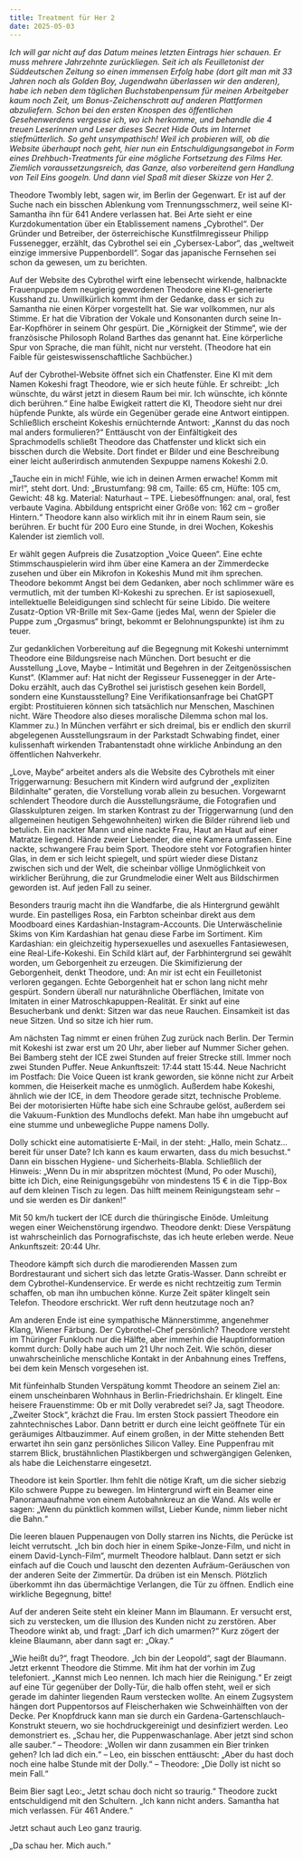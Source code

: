 ```yaml
---
title: Treatment für Her 2
date: 2025-05-03
---
```

*Ich will gar nicht auf das Datum meines letzten Eintrags hier schauen. Er muss mehrere Jahrzehnte zurückliegen. Seit ich als Feuilletonist der Süddeutschen Zeitung so einen immensen Erfolg habe (dort gilt man mit 33 Jahren noch als Golden Boy, Jugendwahn überlassen wir den anderen), habe ich neben dem täglichen Buchstabenpensum für meinen Arbeitgeber kaum noch Zeit, um Bonus-Zeichenschrott auf anderen Plattformen abzuliefern. Schon bei den ersten Knospen des öffentlichen Gesehenwerdens vergesse ich, wo ich herkomme, und behandle die 4 treuen Leserinnen und Leser dieses Secret Hide Outs im Internet stiefmütterlich. So geht unsympathisch! Weil ich probieren will, ob die Website überhaupt noch geht, hier nun ein Entschuldigungsangebot in Form eines Drehbuch-Treatments für eine mögliche Fortsetzung des Films Her. Ziemlich voraussetzungsreich, das Ganze, also vorbereitend gern Handlung von Teil Eins googeln. Und dann viel Spaß mit dieser Skizze von Her 2.*

Theodore Twombly lebt, sagen wir, im Berlin der Gegenwart. Er ist auf der Suche nach ein bisschen Ablenkung vom Trennungsschmerz, weil seine KI-Samantha ihn für 641 Andere verlassen hat. Bei Arte sieht er eine Kurzdokumentation über ein Etablissement namens „Cybrothel“. Der Gründer und Betreiber, der österreichische Kunstfilmregisseur Philipp Fussenegger, erzählt, das Cybrothel sei ein „Cybersex-Labor“, das „weltweit einzige immersive Puppenbordell“. Sogar das japanische Fernsehen sei schon da gewesen, um zu berichten.

Auf der Website des Cybrothel wirft eine lebensecht wirkende, halbnackte Frauenpuppe dem neugierig gewordenen Theodore eine KI-generierte Kusshand zu. Unwillkürlich kommt ihm der Gedanke, dass er sich zu Samantha nie einen Körper vorgestellt hat. Sie war vollkommen, nur als Stimme. Er hat die Vibration der Vokale und Konsonanten durch seine In-Ear-Kopfhörer in seinem Ohr gespürt. Die „Körnigkeit der Stimme“, wie der französische Philosoph Roland Barthes das genannt hat. Eine körperliche Spur von Sprache, die man fühlt, nicht nur versteht. (Theodore hat ein Faible für geisteswissenschaftliche Sachbücher.)

Auf der Cybrothel-Website öffnet sich ein Chatfenster. Eine KI mit dem Namen Kokeshi fragt Theodore, wie er sich heute fühle. Er schreibt: „Ich wünschte, du wärst jetzt in diesem Raum bei mir. Ich wünschte, ich könnte dich berühren.“ Eine halbe Ewigkeit rattert die KI, Theodore sieht nur drei hüpfende Punkte, als würde ein Gegenüber gerade eine Antwort eintippen. Schließlich erscheint Kokeshis ernüchternde Antwort: 
„Kannst du das noch mal anders formulieren?“ Enttäuscht von der Einfältigkeit des Sprachmodells schließt Theodore das Chatfenster und klickt sich ein bisschen durch die Website. Dort findet er Bilder und eine Beschreibung einer leicht außerirdisch anmutenden Sexpuppe namens Kokeshi 2.0.

„Tauche ein in mich! Fühle, wie ich in deinen Armen erwache! Komm mit mir!“, steht dort. Und: „Brustumfang: 98 cm, Taille: 65 cm, Hüfte: 105 cm, Gewicht: 48 kg. Material: Naturhaut – TPE. Liebesöffnungen: anal, oral, fest verbaute Vagina. Abbildung entspricht einer Größe von: 162 cm – großer Hintern.“ Theodore kann also wirklich mit ihr in einem Raum sein, sie berühren. Er bucht für 200 Euro eine Stunde, in drei Wochen, Kokeshis Kalender ist ziemlich voll.

Er wählt gegen Aufpreis die Zusatzoption „Voice Queen“. Eine echte Stimmschauspielerin wird ihm über eine Kamera an der Zimmerdecke zusehen und über ein Mikrofon in Kokeshis Mund mit ihm sprechen. Theodore bekommt Angst bei dem Gedanken, aber noch schlimmer wäre es vermutlich, mit der tumben KI-Kokeshi zu sprechen. Er ist sapiosexuell, intellektuelle Beleidigungen sind schlecht für seine Libido. Die weitere Zusatz-Option VR-Brille mit Sex-Game (jedes Mal, wenn der Spieler die Puppe zum „Orgasmus“ bringt, bekommt er Belohnungspunkte) ist ihm zu teuer.

Zur gedanklichen Vorbereitung auf die Begegnung mit Kokeshi unternimmt Theodore eine Bildungsreise nach München. Dort besucht er die Ausstellung „Love, Maybe – Intimität und Begehren in der Zeitgenössischen Kunst“. (Klammer auf: Hat nicht der Regisseur Fussenegger in der Arte-Doku erzählt, auch das CyBrothel sei juristisch gesehen kein Bordell, sondern eine Kunstausstellung? Eine Verifikationsanfrage bei ChatGPT ergibt: Prostituieren können sich tatsächlich nur Menschen, Maschinen nicht. Wäre Theodore also dieses moralische Dilemma schon mal los. Klammer zu.) In München verfährt er sich dreimal, bis er endlich den skurril abgelegenen Ausstellungsraum in der Parkstadt Schwabing findet, einer kulissenhaft wirkenden Trabantenstadt ohne wirkliche Anbindung an den öffentlichen Nahverkehr.

„Love, Maybe“ arbeitet anders als die Website des Cybrothels mit einer
Triggerwarnung:  Besuchern mit Kindern wird aufgrund der „expliziten Bildinhalte“ geraten, die Vorstellung vorab allein zu besuchen. 
Vorgewarnt schlendert Theodore durch die Ausstellungsräume, die Fotografien und Glasskulpturen zeigen. Im starken Kontrast zu der Triggerwarnung (und den allgemeinen heutigen Sehgewohnheiten) wirken die Bilder rührend lieb und betulich. Ein nackter Mann und eine nackte Frau, Haut an Haut auf einer Matratze liegend. Hände zweier Liebender, die eine Kamera umfassen. Eine nackte, schwangere Frau beim Sport. Theodore steht vor Fotografien hinter Glas, in dem er sich leicht spiegelt, und spürt wieder diese Distanz zwischen sich und der Welt, die scheinbar völlige Unmöglichkeit von wirklicher Berührung, die zur Grundmelodie einer Welt aus Bildschirmen geworden ist. Auf jeden Fall zu seiner.

Besonders traurig macht ihn die Wandfarbe, die als Hintergrund gewählt wurde. Ein pastelliges Rosa, ein Farbton scheinbar direkt aus dem Moodboard eines Kardashian-Instagram-Accounts. Die Unterwäschelinie Skims von Kim Kardashian hat genau diese Farbe im Sortiment. Kim
Kardashian: ein gleichzeitig hypersexuelles und asexuelles Fantasiewesen, eine Real-Life-Kokeshi. Ein Schild klärt auf, der Farbhintergrund sei gewählt worden, um Geborgenheit zu erzeugen. Die Skimifizierung der Geborgenheit, denkt Theodore, und: An mir ist echt ein Feuilletonist verloren gegangen. Echte Geborgenheit hat er schon lang nicht mehr gespürt. Sondern überall nur naturähnliche Oberflächen, Imitate von Imitaten in einer Matroschkapuppen-Realität. Er sinkt auf eine Besucherbank und denkt: Sitzen war das neue Rauchen. Einsamkeit ist das neue Sitzen. Und so sitze ich hier rum.

Am nächsten Tag nimmt er einen frühen Zug zurück nach Berlin. Der Termin mit Kokeshi ist zwar erst um 20 Uhr, aber lieber auf Nummer Sicher gehen. Bei Bamberg steht der ICE zwei Stunden auf freier Strecke still. 
Immer noch zwei Stunden Puffer. Neue Ankunftszeit: 17:44 statt 15:44. 
Neue Nachricht im Postfach: Die Voice Queen ist krank geworden, sie könne nicht zur Arbeit kommen, die Heiserkeit mache es unmöglich. 
Außerdem habe Kokeshi, ähnlich wie der ICE, in dem Theodore gerade sitzt, technische Probleme. Bei der motorisierten Hüfte habe sich eine Schraube gelöst, außerdem sei die Vakuum-Funktion des Mundlochs defekt. 
Man habe ihn umgebucht auf eine stumme und unbewegliche Puppe namens Dolly.

Dolly schickt eine automatisierte E-Mail, in der steht: „Hallo, mein Schatz… bereit für unser Date? Ich kann es kaum erwarten, dass du mich besuchst.“ Dann ein bisschen Hygiene- und Sicherheits-Blabla. 
Schließlich der Hinweis: „Wenn Du in mir abspritzen möchtest (Mund, Po oder Muschi), bitte ich Dich, eine Reinigungsgebühr von mindestens 15 € in die Tipp-Box auf dem kleinen Tisch zu legen. Das hilft meinem Reinigungsteam sehr – und sie werden es Dir danken!“

Mit 50 km/h tuckert der ICE durch die thüringische Einöde. Umleitung wegen einer Weichenstörung irgendwo. Theodore denkt: Diese Verspätung ist wahrscheinlich das Pornografischste, das ich heute erleben werde. 
Neue Ankunftszeit: 20:44 Uhr.

Theodore kämpft sich durch die marodierenden Massen zum Bordrestaurant und sichert sich das letzte Gratis-Wasser. Dann schreibt er dem Cybrothel-Kundenservice. Er werde es nicht rechtzeitig zum Termin schaffen, ob man ihn umbuchen könne. Kurze Zeit später klingelt sein Telefon. Theodore erschrickt. Wer ruft denn heutzutage noch an?

Am anderen Ende ist eine sympathische Männerstimme, angenehmer Klang, Wiener Färbung. Der Cybrothel-Chef persönlich? Theodore versteht im Thüringer Funkloch nur die Hälfte, aber immerhin die Hauptinformation kommt durch: Dolly habe auch um 21 Uhr noch Zeit. Wie schön, dieser unwahrscheinliche menschliche Kontakt in der Anbahnung eines Treffens, bei dem kein Mensch vorgesehen ist.

Mit fünfeinhalb Stunden Verspätung kommt Theodore an seinem Ziel an: 
einem unscheinbaren Wohnhaus in Berlin-Friedrichshain. Er klingelt. Eine heisere Frauenstimme: Ob er mit Dolly verabredet sei? Ja, sagt Theodore. 
„Zweiter Stock“, krächzt die Frau. Im ersten Stock passiert Theodore ein zahntechnisches Labor. Dann betritt er durch eine leicht geöffnete Tür ein geräumiges Altbauzimmer. Auf einem großen, in der Mitte stehenden Bett erwartet ihn sein ganz persönliches Silicon Valley. Eine Puppenfrau mit starrem Blick, brustähnlichen Plastikbergen und schwergängigen Gelenken, als habe die Leichenstarre eingesetzt.

Theodore ist kein Sportler. Ihm fehlt die nötige Kraft, um die sicher siebzig Kilo schwere Puppe zu bewegen. Im Hintergrund wirft ein Beamer eine Panoramaaufnahme von einem Autobahnkreuz an die Wand. Als wolle er
sagen: „Wenn du pünktlich kommen willst, Lieber Kunde, nimm lieber nicht die Bahn.“

Die leeren blauen Puppenaugen von Dolly starren ins Nichts, die Perücke ist leicht verrutscht. „Ich bin doch hier in einem Spike-Jonze-Film, und nicht in einem David-Lynch-Film“, murmelt Theodore halblaut. Dann setzt er sich einfach auf die Couch und lauscht den dezenten Aufräum-Geräuschen von der anderen Seite der Zimmertür. Da drüben ist ein Mensch. Plötzlich überkommt ihn das übermächtige Verlangen, die Tür zu öffnen. Endlich eine wirkliche Begegnung, bitte!

Auf der anderen Seite steht ein kleiner Mann im Blaumann. Er versucht erst, sich zu verstecken, um die Illusion des Kunden nicht zu zerstören. 
Aber Theodore winkt ab, und fragt: „Darf ich dich umarmen?“ Kurz zögert der kleine Blaumann, aber dann sagt er: „Okay.“

„Wie heißt du?“, fragt Theodore. „Ich bin der Leopold“, sagt der Blaumann. Jetzt erkennt Theodore die Stimme. Mit ihm hat der vorhin im Zug telefoniert. „Kannst mich Leo nennen. Ich mach hier die Reinigung.“ Er zeigt auf eine Tür gegenüber der Dolly-Tür, die halb offen steht, weil er sich gerade im dahinter liegenden Raum verstecken wollte. An einem Zugsystem hängen dort Puppentorsos auf Fleischerhaken wie Schweinhälften von der Decke. Per Knopfdruck kann man sie durch ein Gardena-Gartenschlauch-Konstrukt steuern, wo sie hochdruckgereinigt und desinfiziert werden. Leo demonstriert es. „Schau her, die Puppenwaschanlage. Aber jetzt sind schon alle sauber.“ – Theodore: 
„Wollen wir dann zusammen ein Bier trinken gehen? Ich lad dich ein.“ – Leo, ein bisschen enttäuscht: „Aber du hast doch noch eine halbe Stunde mit der Dolly.“ – Theodore: „Die Dolly ist nicht so mein Fall.“

Beim Bier sagt Leo:„ Jetzt schau doch nicht so traurig.“ Theodore zuckt entschuldigend mit den Schultern. „Ich kann nicht anders. Samantha hat mich verlassen. Für 461 Andere.“

Jetzt schaut auch Leo ganz traurig.

„Da schau her. Mich auch.“